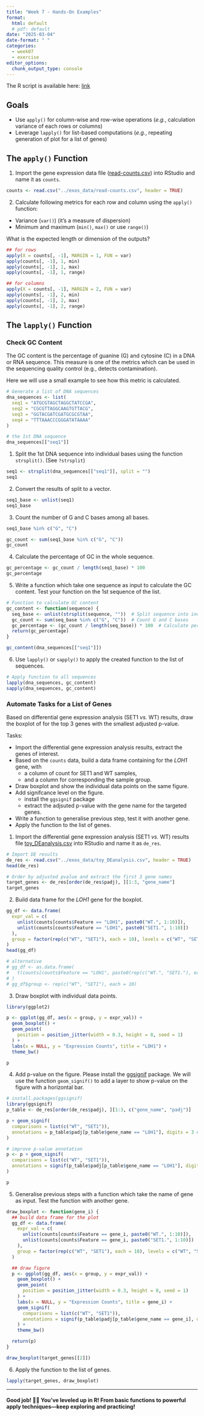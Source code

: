 ```yaml
---
title: "Week 7 - Hands-On Examples"
format: 
  html: default
  # pdf: default
date: "2025-03-04"
date-format: " "
categories: 
  - week07
  - exercise
editor_options: 
  chunk_output_type: console
---
```


The R script is available here:
[link](https://raw.githubusercontent.com/InforBio/IOC/refs/heads/main/ioc_r/week07/r_w07_exos.R)


## Goals

- Use `apply()` for column-wise and row-wise operations (*e.g.*, calculation variance of each rows or columns)
- Leverage `lapply()` for list-based computations (*e.g.*, repeating generation of plot for a list of genes)

## The `apply()` Function

1. Import the gene expression data file ([read-counts.csv](../exos_data/read-counts.csv)) into RStudio and name it as `counts`.

```r
counts <- read.csv("../exos_data/read-counts.csv", header = TRUE)
```


2. Calculate following metrics for each row and column using the `apply()` function:

- Variance (`var()`) (it's a measure of dispersion)
- Minimum and maximum (`min()`, `max()` or use `range()`)

What is the expected length or dimension of the outputs?

```r
## for rows
apply(X = counts[, -1], MARGIN = 1, FUN = var)
apply(counts[, -1], 1, min)
apply(counts[, -1], 1, max)
apply(counts[, -1], 1, range)

## for columns
apply(X = counts[, -1], MARGIN = 2, FUN = var)
apply(counts[, -1], 2, min)
apply(counts[, -1], 2, max)
apply(counts[, -1], 2, range)
```


## The `lapply()` Function

### Check GC Content

The GC content is the percentage of guanine (G) and cytosine (C) in a DNA or RNA sequence.
This measure is one of the metrics which can be used in the sequencing quality control
(e.g., detects contamination).

Here we will use a small example to see how this metric is calculated.

```r
# Generate a list of DNA sequences
dna_sequences <- list(
  seq1 = "ATGCGTAGCTAGGCTATCCGA",
  seq2 = "CGCGTTAGGCAAGTGTTACG",
  seq3 = "GGTACGATCGATGCGCGTAA",
  seq4 = "TTTAAACCCGGGATATAAAA"
)

# the 1st DNA sequence
dna_sequences[["seq1"]]
```

1. Split the 1st DNA sequence into individual bases using the function `strsplit()`. (See `?strsplit`)

```r
seq1 <- strsplit(dna_sequences[["seq1"]], split = "")
seq1
```

2. Convert the results of split to a vector.

```r
seq1_base <- unlist(seq1)
seq1_base
```

3. Count the number of G and C bases among all bases.

```r
seq1_base %in% c("G", "C")

gc_count <- sum(seq1_base %in% c("G", "C"))
gc_count
```

4. Calculate the percentage of GC in the whole sequence.

```r
gc_percentage <- gc_count / length(seq1_base) * 100
gc_percentage
```

5. Write a function which take one sequence as input to calculate the GC content.
Test your function on the 1st sequence of the list.

```r
# Function to calculate GC content
gc_content <- function(sequence) {
  seq_base <- unlist(strsplit(sequence, ""))  # Split sequence into individual bases
  gc_count <- sum(seq_base %in% c("G", "C"))  # Count G and C bases
  gc_percentage <- (gc_count / length(seq_base)) * 100  # Calculate percentage
  return(gc_percentage)
}

gc_content(dna_sequences[["seq1"]])
```

6. Use `lapply()` or `sapply()` to apply the created function to the list of sequences.

```r
# Apply function to all sequences
lapply(dna_sequences, gc_content)
sapply(dna_sequences, gc_content)
```


### Automate Tasks for a List of Genes

Based on differential gene expression analysis (SET1 *vs.* WT) results,
draw the boxplot of for the top 3 genes with the smallest adjusted p-value.

Tasks:

- Import the differential gene expression analysis results, extract the genes of interest.
- Based on the `counts` data, build a data frame containing for the *LOH1* gene, with
  - a column of count for SET1 and WT samples,
  - and a column for corresponding the sample group.
- Draw boxplot and show the individual data points on the same figure.
- Add signifcance level on the figure.
  - install the `ggsignif` package
  - extract the adjsuted p-value with the gene name for the targeted genes.
- Write a function to generalise previous step, test it with another gene.
- Apply the function to the list of genes.


1. Import the differential gene expression analysis (SET1 *vs.* WT) results file [toy_DEanalysis.csv](../exos_data/toy_DEanalysis.csv) into RStudio and name it as `de_res`.

```r
# Import DE results
de_res <- read.csv("../exos_data/toy_DEanalysis.csv", header = TRUE)
head(de_res)

# Order by adjusted pvalue and extract the first 3 gene names
target_genes <- de_res[order(de_res$padj), ][1:3, "gene_name"]
target_genes
```

2. Build data frame for the *LOH1* gene for the boxplot.

```r
gg_df <- data.frame(
  expr_val = c(
    unlist(counts[counts$Feature == "LOH1", paste0("WT.", 1:10)]),
    unlist(counts[counts$Feature == "LOH1", paste0("SET1.", 1:10)])
  ),
  group = factor(rep(c("WT", "SET1"), each = 10), levels = c("WT", "SET1"))
)
head(gg_df)

# alternative
# gg_df <- as.data.frame(
#   t(counts[counts$Feature == "LOH1", paste0(rep(c("WT.", "SET1."), each = 10), 1:10)])
# )
# gg_df$group <- rep(c("WT", "SET1"), each = 10)
```

3. Draw boxplot with individual data points.

```r
library(ggplot2)

p <- ggplot(gg_df, aes(x = group, y = expr_val)) +
  geom_boxplot() +
  geom_point(
    position = position_jitter(width = 0.3, height = 0, seed = 1)
  ) +
  labs(x = NULL, y = "Expression Counts", title = "LOH1") +
  theme_bw()

p
```

4. Add p-value on the figure.
Please install the [ggsignif](https://const-ae.github.io/ggsignif/) package.
We will use the function `geom_signif()` to add a layer to show p-value on the figure with a horizontal bar.

```r
# install.packages(ggsignif)
library(ggsignif)
p_table <- de_res[order(de_res$padj), ][1:3, c("gene_name", "padj")]

p + geom_signif(
  comparisons = list(c("WT", "SET1")),
  annotations = p_table$padj[p_table$gene_name == "LOH1"], digits = 3 # show p-value as is
)

# improve p-value annotation
p <- p + geom_signif(
  comparisons = list(c("WT", "SET1")),
  annotations = signif(p_table$padj[p_table$gene_name == "LOH1"], digits = 3) # round p-value
)

p
```

5. Generalise previous steps with a function which take the name of gene as input.
Test the function with another gene.

```r
draw_boxplot <- function(gene_i) {
  ## build data frame for the plot
  gg_df <- data.frame(
    expr_val = c(
      unlist(counts[counts$Feature == gene_i, paste0("WT.", 1:10)]),
      unlist(counts[counts$Feature == gene_i, paste0("SET1.", 1:10)])
    ),
    group = factor(rep(c("WT", "SET1"), each = 10), levels = c("WT", "SET1"))
  )

  ## draw figure
  p <- ggplot(gg_df, aes(x = group, y = expr_val)) +
    geom_boxplot() +
    geom_point(
      position = position_jitter(width = 0.3, height = 0, seed = 1)
    ) +
    labs(x = NULL, y = "Expression Counts", title = gene_i) +
    geom_signif(
      comparisons = list(c("WT", "SET1")),
      annotations = signif(p_table$padj[p_table$gene_name == gene_i], digits = 3)
    ) +
    theme_bw()

  return(p)
}

draw_boxplot(target_genes[[2]])
```

6. Apply the function to the list of genes.

```r
lapply(target_genes, draw_boxplot)
```

---

#### Good job! 👏👏 You've leveled up in R! From basic functions to powerful apply techniques—keep exploring and practicing!


